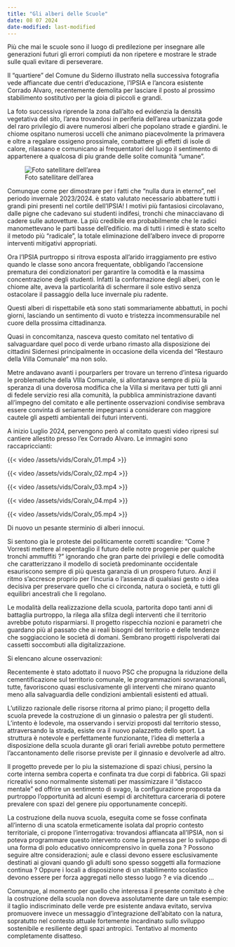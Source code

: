 ```yaml
---
title: "Gli alberi delle Scuole"
date: 08 07 2024
date-modified: last-modified
---
```


Più che mai le scuole sono il luogo di predilezione per insegnare alle generazioni futuri gli errori compiuti da non ripetere e mostrare le strade sulle quali evitare di perseverare.

Il "quartiere" del Comune du Siderno illustrato nella successiva fotografia vede affiancate due centri d'educazione, l'IPSIA e l'ancora esistente Corrado Alvaro, recentemente demolita per lasciare il posto al prossimo stabilimento sostitutivo per la gioia di piccoli e grandi.

La foto successiva riprende la zona dall'alto ed evidenzia la densità vegetativa del sito, l'area trovandosi in periferia dell'area urbanizzata gode del raro privilegio di avere numerosi alberi che popolano strade e giardini. le chiome ospitano numerosi uccelli che animano piacevolmente la primavera e oltre a regalare ossigeno prossimale, combattere gli effetti di isole di calore, rilassano e comunicano ai frequentatori del luogo il sentimento di appartenere a qualcosa di piu grande delle solite comunità "umane".

![Foto satellitare dell'area](/assets/img/coralv/coralvareacp.jpg)

Comunque come per dimostrare per i fatti che "nulla dura in eterno", nel periodo invernale 2023/2024. è stato valutato necessario abbattere tutti i grandi pini presenti nel cortile dell'IPSIA! I motivi più fantasiosi circolavano, dalle pigne che cadevano sui studenti indifesi, tronchi che minacciavano di cadere sulle autovetture. La più credibile era probabilmente che le radici manomettevano le parti basse dell'edificio. ma di tutti i rimedi è stato scelto il metodo più "radicale", la totale eliminazione dell'albero invece di proporre interventi mitigativi appropriati. 

Ora l'IPSIA purtroppo si ritrova esposta all'arido irraggiamento pre estivo quando le classe sono ancora frequentate, obbligando l'accensione prematura dei condizionatori  per garantire la comodità e la massima concentrazione degli studenti. Infatti la conformazione degli alberi, con le chiome alte, aveva la particolarità di schermare il sole estivo senza ostacolare il passaggio della luce invernale piu radente.

Questi alberi di rispettabile età sono stati sommariamente abbattuti, in pochi giorni, lasciando un sentimento di vuoto e tristezza incommensurabile  nel  cuore della prossima cittadinanza.

Quasi in concomitanza, nasceva questo comitato nel tentativo di salvaguardare quel poco di verde urbano rimasto alla disposizione dei cittadini Sidernesi principalmente in occasione della vicenda del "Restauro della Villa Comunale" ma non solo. 

Metre andavano avanti i pourparlers per trovare un terreno d'intesa riguardo le problematiche della VIlla Comunale, si allontanava sempre di più la speranza di una doverosa modifica che la Villa si meritava per tutti gli anni di fedele servizio resi alla comunità, la pubblica amministrazione davanti all'impegno del comitato e alle pertinente osservazioni condivise sembrava essere convinta di seriamente impegnarsi a considerare con maggiore cautele gli aspetti ambientali dei futuri interventi.

A inizio Luglio 2024, pervengono però al comitato questi video ripresi sul cantiere allestito presso l'ex Corrado Alvaro. Le immagini sono raccapriccianti:

{{< video /assets/vids/Coralv_01.mp4 >}}

{{< video /assets/vids/Coralv_02.mp4 >}}

{{< video /assets/vids/Coralv_03.mp4 >}}

{{< video /assets/vids/Coralv_04.mp4 >}}

{{< video /assets/vids/Coralv_05.mp4 >}}


Di nuovo un pesante sterminio di alberi innocui. 

Si sentono gia le proteste dei politicamente corretti scandire: "Come ? Vorresti mettere al repentaglio il futuro delle notre progenie per qualche tronchi ammuffiti ?" 
ignorando che gran parte dei privilegi e delle comodità che caratterizzano il modello di società predominante occidentale esauriscono sempre di più questa garanzia di un prospero futuro. Anzi il ritmo s'accresce proprio per l'incuria o l'assenza di qualsiasi gesto o idea decisiva per preservare quello che ci circonda, natura o società, e tutti gli equilibri ancestrali che li regolano.

Le modalità della realizzazione della scuola, partorita dopo tanti anni di battaglia purtroppo, la rilega alla sfilza degli interventi che il territorio avrebbe potuto risparmiarsi. Il progetto rispecchia nozioni e parametri che guardano più al passato che ai reali bisogni del territorio e delle tendenze che soggiacciono le società di domani. Sembrano progetti rispolverati dai cassetti soccombuti alla digitalizzazione.

Si elencano alcune osservazioni:

Recentemente è stato adottato il nuovo PSC che propugna la riduzione della cementificazione sul territorio comunale, le programmazioni sovranazionali, tutte, favoriscono quasi esclusivamente gli interventi che mirano quanto meno alla salvaguardia delle condizioni ambientali esistenti ed attuali. 

L'utilizzo razionale delle risorse ritorna al primo piano; il progetto della scuola prevede la costruzione di un ginnasio o palestra per gli studenti. L'intento è lodevole, ma osservando i servizi proposti dal territorio stesso, attraversando la strada, esiste ora il nuovo palazzetto dello sport. La struttura è notevole e perfettamente funzionante, l'idea di metterla a disposizione della scuola durante gli orari feriali avrebbe potuto permettere l'accantonamento delle risorse previste per il ginnasio e devolverle ad altro.

Il progetto prevede per lo piu la sistemazione di spazi chiusi, persino la corte interna sembra coperta e confinata tra due corpi di fabbrica. Gli spazi ricreativi sono normalmente sistemati per massimizzare il "distacco mentale" ed offrire un sentimento di svago, la configurazione proposta da purtroppo l'opportunità ad alcuni esempi di architettura carceraria di potere prevalere con spazi del genere piu opportunamente concepiti. 

La costruzione della nuova scuola, eseguita come se fosse confinata all'interno di una scatola ermeticamente isolata dal proprio contesto territoriale, ci propone l'interrogativa: trovandosi affiancata all'IPSIA, non si poteva programmare questo intervento come la premessa per lo sviluppo di una forma di polo educativo onnicomprensivo in quella zona ? Possono seguire altre considerazioni; aule e classi devono essere esclusivamente destinati ai giovani quando gli adulti sono spesso soggetti alla formazione continua ? Oppure i locali a disposizione di un stabilimento scolastico devono essere per forza aggregati nello stesso luogo ? e via dicendo ...

Comunque, al momento per quello che interessa il presente comitato è che la costruzione della scuola non doveva assolutamente dare un tale esempio: il taglio indiscriminato delle verde pre esistente andava evitato, serviva promuovere invece un messaggio d'integrazione dell'abitato con la natura, sopratutto nel contesto attuale fortemente incardinato sullo sviluppo sostenibile e resiliente degli spazi antropici.
Tentativo al momento completamente disatteso.